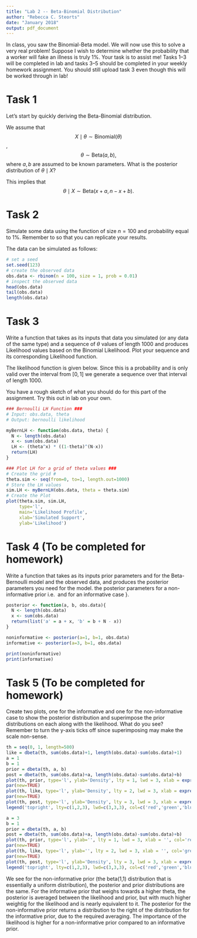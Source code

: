 ```yaml
---
title: "Lab 2 -- Beta-Binomial Distribution"
author: "Rebecca C. Steorts"
date: "January 2018"
output: pdf_document
---
```


In class, you saw the Binomial-Beta model. We will now use this to solve a very real problem! Suppose I wish to determine whether the probability that a worker will fake an illness is truly 1\%. Your task is to assist me! Tasks 1--3 will be completed in lab and tasks 3--5 should be completed in your weekly homework assignment. You should still upload task 3 even though this will be worked through in lab! 

# Task 1

Let's start by quickly deriving the Beta-Binomial distribution. 

We assume that 
$$X\mid \theta \sim \text{Binomial} (\theta)$$,
$$\theta \sim \text{Beta}(a,b),$$
where $a,b$ are assumed to be known parameters. What is the posterior distribution of $\theta \mid X$?

\begin{align}
p(\theta \mid X) &\propto 
p(X \mid \theta) p(\theta) \\
&\propto \theta^{x} 
(1 - \theta)^{(n-x)} \times \theta^{(a-1)} (1 - \theta)^{(b-1)}\\
&\propto \theta^{x + a -1} (1 - \theta)^{(n-x + b -1)}.
\end{align}

This implies that 
$$\theta \mid X \sim \text{Beta}(x+a,n-x+b).$$



# Task 2

Simulate some data using the \textsf{rbinom} function of size $n = 100$ and probability equal to 1\%. Remember to \textsf{set.seed(123)} so that you can replicate your results.

The data can be simulated as follows:
```r
# set a seed
set.seed(123)
# create the observed data
obs.data <- rbinom(n = 100, size = 1, prob = 0.01)
# inspect the observed data
head(obs.data)
tail(obs.data)
length(obs.data)
```

# Task 3

Write a function that takes as its inputs that data you simulated (or any data of the same type) and a sequence of $\theta$ values of length 1000 and produces Likelihood values based on the Binomial Likelihood. Plot your sequence and its corresponding Likelihood function.

The likelihood function is given below. Since this is a probability and is only valid over the interval from $[0, 1]$ we generate a sequence over that interval of length 1000.

You have a rough sketch of what you should do for this part of the assignment. Try this out in lab on your own. 

```r
### Bernoulli LH Function ###
# Input: obs.data, theta
# Output: bernoulli likelihood

myBernLH <- function(obs.data, theta) {
  N <- length(obs.data)
  x <- sum(obs.data)
  LH <- (theta^x) * ((1-theta)^(N-x))
  return(LH)
}

### Plot LH for a grid of theta values ###
# Create the grid #
theta.sim <- seq(from=0, to=1, length.out=1000)
# Store the LH values
sim.LH <- myBernLH(obs.data, theta = theta.sim)
# Create the Plot
plot(theta.sim, sim.LH,
     type='l',
     main='Likelihood Profile',
     xlab='Simulated Support',
     ylab='Likelihood')

```

# Task 4 (To be completed for homework)

Write a function that takes as its inputs  prior parameters \textsf{a} and \textsf{b} for the Beta-Bernoulli model and the observed data, and produces the posterior parameters you need for the model. \textbf{Generate and print} the posterior parameters for a non-informative prior i.e. \textsf{(a,b) = (1,1)} and for an informative case \textsf{(a,b) = (3,1)}}.

```r
posterior <- function(a, b, obs.data){
  N <- length(obs.data)
  x <- sum(obs.data)
  return(list('a' = a + x, 'b' = b + N - x))
}

noninformative <- posterior(a=1, b=1, obs.data)
informative <- posterior(a=3, b=1, obs.data)

print(noninformative)
print(informative)
```



# Task 5 (To be completed for homework)

Create two plots, one for the informative and one for the non-informative case to show the posterior distribution and superimpose the prior distributions on each along with the likelihood. What do you see? Remember to turn the y-axis ticks off since superimposing may make the scale non-sense.

```r

th = seq(0, 1, length=500)
like = dbeta(th, sum(obs.data)+1, length(obs.data)-sum(obs.data)+1)
a = 1
b = 1
prior = dbeta(th, a, b)
post = dbeta(th, sum(obs.data)+a, length(obs.data)-sum(obs.data)+b)
plot(th, prior, type='l', ylab='Density', lty = 1, lwd = 3, xlab = expression(theta),col='red', yaxt='n')
par(new=TRUE)
plot(th, like, type='l', ylab='Density', lty = 2, lwd = 3, xlab = expression(theta),col='green', yaxt='n')
par(new=TRUE)
plot(th, post, type='l', ylab='Density', lty = 3, lwd = 3, xlab = expression(theta),col='blue', yaxt='n',main='Non-Informative')
legend('topright', lty=c(1,2,3), lwd=c(3,3,3), col=c('red','green','blue'), legend=c('prior', 'likelihood', 'posterior'))

a = 3
b = 1
prior = dbeta(th, a, b)
post = dbeta(th, sum(obs.data)+a, length(obs.data)-sum(obs.data)+b)
plot(th, prior, type='l', ylab='', lty = 1, lwd = 3, xlab = '', col='red', yaxt='n')
par(new=TRUE)
plot(th, like, type='l', ylab='', lty = 2, lwd = 3, xlab = '', col='green', yaxt='n')
par(new=TRUE)
plot(th, post, type='l', ylab='Density', lty = 3, lwd = 3, xlab = expression(theta), col='blue', yaxt='n',main='Informative')
legend('topright', lty=c(1,2,3), lwd=c(3,3,3), col=c('red','green','blue'), legend=c('prior', 'likelihood', 'posterior'))
```

We see for the non-informative prior (the beta(1,1) distribution that is essentially a uniform distribution), the posterior and prior distributions are the same. For the informative prior that weighs towards a higher theta, the posterior is averaged between the likelihood and prior, but with much higher weightig for the likelihood and is nearly equivalent to it. The posterior for the non-informative prior returns a distribution to the right of the distribution for the informative prior, due to the required averaging. The importance of the likelihood is higher for a non-informative prior compared to an informative prior.